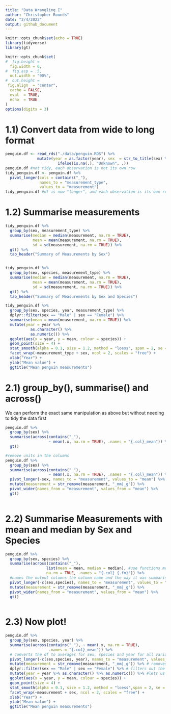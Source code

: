 ```yaml
---
title: "Data Wrangling I"
author: "Christopher Rounds"
date: "2/4/2022"
output: github_document
---
```


```r
knitr::opts_chunk$set(echo = TRUE)
library(tidyverse)
library(gt)

knitr::opts_chunk$set(
#  fig.height =   
  fig.width = 6,
#  fig.asp = .5,
  out.width = "90%",
#  out.height = 
 fig.align  = "center",
  cache = FALSE,
  eval  = TRUE,
  echo  = TRUE
)
options(digits = 3)
```

# 1.1) Convert data from wide to long format
```r
penguin.df <- read_rds("./data/penguin.RDS") %>%
              mutate(year = as.factor(year), sex  = str_to_title(sex) %>%
                       ifelse(is.na(.), "Unknown", .))
penguin.df #not tidy, each observation is not its own row
tidy_penguin.df <- penguin.df %>% 
  pivot_longer(cols = contains("_"), 
               names_to = "measurement_type",
               values_to = "measurement") 
tidy_penguin.df #df is now "longer", and each observation is its own row

```

# 1.2) Summarise measurements
```r
tidy_penguin.df %>%
  group_by(sex, measurement_type) %>%
  summarise(median = median(measurement, na.rm = TRUE),
            mean = mean(measurement, na.rm = TRUE),
            sd = sd(measurement, na.rm = TRUE)) %>%
  gt() %>%
  tab_header("Summary of Measurements by Sex")


tidy_penguin.df %>%
  group_by(sex, species, measurement_type) %>%
  summarise(median = median(measurement, na.rm = TRUE),
            mean = mean(measurement, na.rm = TRUE),
            sd = sd(measurement, na.rm = TRUE)) %>%
  gt() %>%
  tab_header("Summary of Measurements by Sex and Species")

tidy_penguin.df %>%
  group_by(sex, species, year, measurement_type) %>%
  dplyr::filter(sex == "Male" | sex == "Female") %>%
  summarise(mean = mean(measurement, na.rm = TRUE)) %>%
  mutate(year = year %>%
           as.character() %>%
           as.numeric()) %>%
  ggplot(aes(x = year, y = mean, colour = species)) +
  geom_point(size = 4) +
  stat_smooth(alpha = 0.1, size = 1.2, method = "loess", span = 2, se = FALSE) +
  facet_wrap(~measurement_type + sex, ncol = 2, scales = "free") +
  xlab("Year") +
  ylab("Mean value") +
  ggtitle("Mean penguin measurements")
```

# 2.1) group_by(), summarise() and across()
We can perform the exact same manipulation as above but without needing to tidy the data first
```r
penguin.df %>%
  group_by(sex) %>%
  summarise(across(contains("_"), 
                   ~ mean(.x, na.rm = TRUE), .names = "{.col}_mean")) %>% 
  gt()

#remove units in the columns
penguin.df %>%
  group_by(sex) %>%
  summarise(across(contains("_"), 
                   ~ mean(.x, na.rm = TRUE), .names = "{.col}_mean")) %>% 
  pivot_longer(-sex, names_to = "measurement", values_to = "mean") %>%
  mutate(measurement = str_remove(measurement, "_mm|_g")) %>%
  pivot_wider(names_from = "measurement", values_from = "mean") %>%
  gt()
  
```

# 2.2) Summarise Measurements with mean and median by Sex and Species
```r
penguin.df %>%
  group_by(sex, species) %>%
  summarise(across(contains("_"), 
                  list(mean = mean, median = median), #use functions mean and median
                  na.rm = TRUE, .names = "{.col}_{.fn}")) %>%  
  #names the output columns the column name and the way it was summarised (mean or median)
  pivot_longer(-c(sex,species), names_to = "measurement", values_to = "mean") %>%
  mutate(measurement = str_remove(measurement, "_mm|_g")) %>%
  pivot_wider(names_from = "measurement", values_from = "mean") %>%
  gt()
  
```

# 2.3) Now plot!
```r
penguin.df %>%
  group_by(sex, species, year) %>%
  summarise(across(contains("_"), ~ mean(.x, na.rm = TRUE), 
                   .names = "{.col}_mean")) %>% 
  # converts the df to averages for sex, species and year for all variables
  pivot_longer(-c(sex,species, year), names_to = "measurement", values_to = "mean") %>%
  mutate(measurement = str_remove(measurement, "_mm|_g")) %>% # removes the units
  dplyr::filter(sex == "Male" | sex == "Female") %>% # filters out the unknown sex
  mutate(year = year %>% as.character() %>% as.numeric()) %>% #lets us use stat_smooth 
  ggplot(aes(x = year, y = mean, colour = species)) +
  geom_point(size = 4) +
  stat_smooth(alpha = 0.1, size = 1.2, method = "loess",span = 2, se = FALSE) +
  facet_wrap(~measurement + sex, ncol = 2, scales = "free") +
  xlab("Year") +
  ylab("Mean value") +
  ggtitle("Mean penguin measurements")
  
  
```